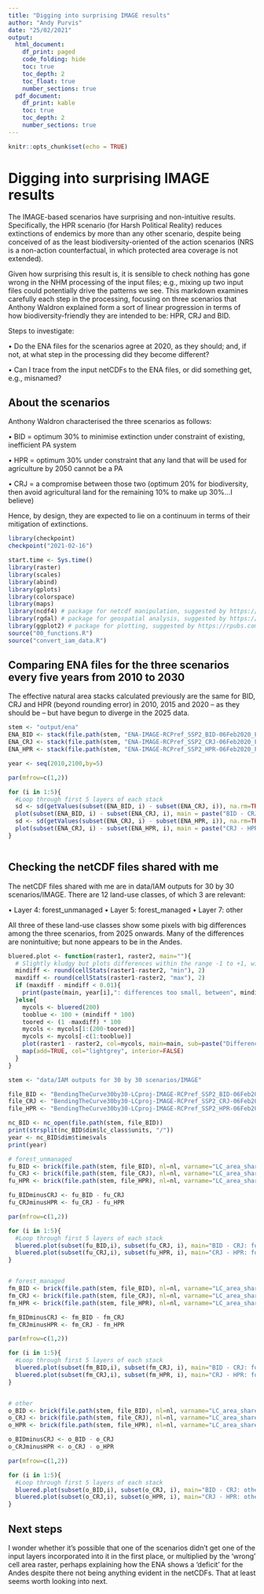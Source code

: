 ```yaml
---
title: "Digging into surprising IMAGE results"
author: "Andy Purvis"
date: "25/02/2021"
output:
  html_document: 
    df_print: paged
    code_folding: hide
    toc: true
    toc_depth: 2
    toc_float: true
    number_sections: true
  pdf_document:
    df_print: kable
    toc: true
    toc_depth: 2
    number_sections: true
---
```


```r
knitr::opts_chunk$set(echo = TRUE)
```

# Digging into surprising IMAGE results

The IMAGE-based scenarios have surprising and non-intuitive results. Specifically, the HPR scenario (for Harsh Political Reality) reduces extinctions of endemics by more than any other scenario, despite being conceived of as the least biodiversity-oriented of the action scenarios (NRS is a non-action counterfactual, in which protected area coverage is not extended).

Given how surprising this result is, it is sensible to check nothing has gone wrong in the NHM processing of the input files; e.g., mixing up two input files could potentially drive the patterns we see. This markdown examines carefully each step in the processing, focusing on three scenarios that Anthony Waldron explained form a sort of linear progression in terms of how biodiversity-friendly they are intended to be: HPR, CRJ and BID.

Steps to investigate:
  
  • Do the ENA files for the scenarios agree at 2020, as they should; and, if not, at what step in the processing did they become different?
  
  • Can I trace from the input netCDFs to the ENA files, or did something get, e.g., misnamed?
  
## About the scenarios

Anthony Waldron characterised the three scenarios as follows:

• BID = optimum 30% to minimise extinction under constraint of existing, inefficient PA system

• HPR = optimum 30% under constraint that any land that will be used for agriculture by 2050 cannot be a PA

• CRJ = a compromise between those two (optimum 20% for biodiversity, then avoid agricultural land for the remaining 10% to make up 30%...I believe)

Hence, by design, they are expected to lie on a continuum in terms of their mitigation of extinctions.

```r
library(checkpoint)
checkpoint("2021-02-16")

start.time <- Sys.time()
library(raster)
library(scales)
library(abind)
library(gplots)
library(colorspace)
library(maps)
library(ncdf4) # package for netcdf manipulation, suggested by https://rpubs.com/boyerag/297592
library(rgdal) # package for geospatial analysis, suggested by https://rpubs.com/boyerag/297592
library(ggplot2) # package for plotting, suggested by https://rpubs.com/boyerag/297592
source("00_functions.R")
source("convert_iam_data.R")
```

## Comparing ENA files for the three scenarios every five years from 2010 to 2030

The effective natural area stacks calculated previously are the same for BID, CRJ and HPR (beyond rounding error) in 2010, 2015 and 2020 -- as they should be -- but have begun to diverge in the 2025 data. 

```r
stem <- "output/ena"
ENA_BID <- stack(file.path(stem, "ENA-IMAGE-RCPref_SSP2_BID-06Feb2020_FinalMask.nc"))
ENA_CRJ <- stack(file.path(stem, "ENA-IMAGE-RCPref_SSP2_CRJ-06Feb2020_FinalMask.nc"))
ENA_HPR <- stack(file.path(stem, "ENA-IMAGE-RCPref_SSP2_HPR-06Feb2020_FinalMask.nc"))

year <- seq(2010,2100,by=5)

par(mfrow=c(1,2))

for (i in 1:5){
  #Loop through first 5 layers of each stack
  sd <- sd(getValues(subset(ENA_BID, i) - subset(ENA_CRJ, i)), na.rm=TRUE)
  plot(subset(ENA_BID, i) - subset(ENA_CRJ, i), main = paste("BID - CRJ: ENA in", year[i]), sub = paste("Standard deviation =", round(sd, 4)))
  sd <- sd(getValues(subset(ENA_CRJ, i) - subset(ENA_HPR, i)), na.rm=TRUE)
  plot(subset(ENA_CRJ, i) - subset(ENA_HPR, i), main = paste("CRJ - HPR: ENA in", year[i]), sub = paste("Standard deviation =", round(sd, 4)))
}



```

## Checking the netCDF files shared with me

The netCDF files shared with me are in data/IAM outputs for 30 by 30 scenarios/IMAGE. There are 12 land-use classes, of which 3 are relevant:

• Layer 4: forest_unmanaged
• Layer 5: forest_managed
• Layer 7: other

All three of these land-use classes show some pixels with big differences among the three scenarios, from 2025 onwards. Many of the differences are nonintuitive; but none appears to be in the Andes.

```r

bluered.plot <- function(raster1, raster2, main=""){
  # Slightly kludgy but plots differences within the range -1 to +1, with zero being white
  mindiff <- round(cellStats(raster1-raster2, "min"), 2)
  maxdiff <- round(cellStats(raster1-raster2, "max"), 2)
  if (maxdiff - mindiff < 0.01){
    print(paste(main, year[i],": differences too small, between", mindiff, "and", maxdiff))
  }else{
    mycols <- bluered(200)
    tooblue <- 100 + (mindiff * 100)
    toored <- (1 -maxdiff) * 100
    mycols <- mycols[1:(200-toored)]
    mycols <- mycols[-c(1:tooblue)]
    plot(raster1 - raster2, col=mycols, main=main, sub=paste("Difference range is", mindiff, "to", maxdiff))
    map(add=TRUE, col="lightgrey", interior=FALSE)
  }
}

stem <- "data/IAM outputs for 30 by 30 scenarios/IMAGE"

file_BID <- "BendingTheCurve30by30-LCproj-IMAGE-RCPref_SSP2_BID-06Feb2020_FinalMask.nc"
file_CRJ <- "BendingTheCurve30by30-LCproj-IMAGE-RCPref_SSP2_CRJ-06Feb2020_FinalMask.nc"
file_HPR <- "BendingTheCurve30by30-LCproj-IMAGE-RCPref_SSP2_HPR-06Feb2020_FinalMask.nc"

nc_BID <- nc_open(file.path(stem, file_BID))
print(strsplit(nc_BID$dim$lc_class$units, "/"))
year <- nc_BID$dim$time$vals
print(year)

# forest_unmanaged
fu_BID <- brick(file.path(stem, file_BID), nl=nl, varname="LC_area_share", level=4)
fu_CRJ <- brick(file.path(stem, file_CRJ), nl=nl, varname="LC_area_share", level=4)
fu_HPR <- brick(file.path(stem, file_HPR), nl=nl, varname="LC_area_share", level=4)

fu_BIDminusCRJ <- fu_BID - fu_CRJ
fu_CRJminusHPR <- fu_CRJ - fu_HPR

par(mfrow=c(1,2))

for (i in 1:5){
  #Loop through first 5 layers of each stack
  bluered.plot(subset(fu_BID,i), subset(fu_CRJ, i), main="BID - CRJ: forest_unmanaged")
  bluered.plot(subset(fu_CRJ,i), subset(fu_HPR, i), main="CRJ - HPR: forest_unmanaged")
}


# forest_managed
fm_BID <- brick(file.path(stem, file_BID), nl=nl, varname="LC_area_share", level=5)
fm_CRJ <- brick(file.path(stem, file_CRJ), nl=nl, varname="LC_area_share", level=5)
fm_HPR <- brick(file.path(stem, file_HPR), nl=nl, varname="LC_area_share", level=5)

fm_BIDminusCRJ <- fm_BID - fm_CRJ
fm_CRJminusHPR <- fm_CRJ - fm_HPR

par(mfrow=c(1,2))

for (i in 1:5){
  #Loop through first 5 layers of each stack
  bluered.plot(subset(fm_BID,i), subset(fm_CRJ, i), main="BID - CRJ: forest_managed")
  bluered.plot(subset(fm_CRJ,i), subset(fm_HPR, i), main="CRJ - HPR: forest_managed")
}


# other
o_BID <- brick(file.path(stem, file_BID), nl=nl, varname="LC_area_share", level=7)
o_CRJ <- brick(file.path(stem, file_CRJ), nl=nl, varname="LC_area_share", level=7)
o_HPR <- brick(file.path(stem, file_HPR), nl=nl, varname="LC_area_share", level=7)

o_BIDminusCRJ <- o_BID - o_CRJ
o_CRJminusHPR <- o_CRJ - o_HPR

par(mfrow=c(1,2))

for (i in 1:5){
  #Loop through first 5 layers of each stack
  bluered.plot(subset(o_BID,i), subset(o_CRJ, i), main="BID - CRJ: other")
  bluered.plot(subset(o_CRJ,i), subset(o_HPR, i), main="CRJ - HPR: other")
}


```
## Next steps

I wonder whether it's possible that one of the scenarios didn't get one of the input layers incorporated into it in the first place, or multiplied by the 'wrong' cell area raster, perhaps explaining how the ENA shows a 'deficit' for the Andes despite there not being anything evident in the netCDFs. That at least seems worth looking into next.